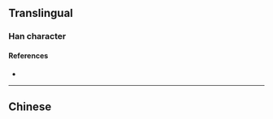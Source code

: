 {{character info/new}}
==Translingual==

===Han character===
{{Han char|rn=9|rad=人|as=13|sn=15|four=|canj=OSET|ids=⿰亻竪}}

====References====
* {{Han ref|kx=0119.231|dkj=|dj=|hdz=10224.031|uh=3498|ud=13464|bh=|bd=}}

----

==Chinese==
{{zh-see|豎|v}}